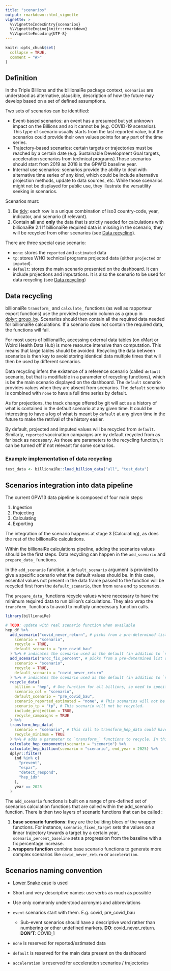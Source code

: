 ```yaml
---
title: "scenarios"
output: rmarkdown::html_vignette
vignette: >
  %\VignetteIndexEntry{scenarios}
  %\VignetteEngine{knitr::rmarkdown}
  %\VignetteEncoding{UTF-8}
---
```


```r
knitr::opts_chunk$set(
  collapse = TRUE,
  comment = "#>"
)
```

## Definition

In the Triple Billions and the billionaiRe package context, `scenarios` are understood as alternative, plausible, description of how the future may develop based on a set of defined assumptions.

Two sets of scenarios can be identified:

-   Event-based scenarios: an event has a presumed but yet unknown impact on the Billions and so it cannot be (e.g. COVID-19 scenarios). This type of scenario usually starts from the last reported value, but the scenarios could provide their own values points for any part of the time series. 
-   Trajectory-based scenarios: certain targets or trajectories must be reached by a certain date (e.g. Sustainable Development Goal targets, acceleration scenarios from technical programs).Those scenarios should start from 2019 as 2018 is the GPW13 baseline year.
-   Internal use scenarios: scenarios provide the ability to deal with alternative time series of any kind, which could be include alternative projection methods, update to data sources, etc. While those scenarios might not be displayed for public use, they illustrate the versatility seeking in scenarios.

Scenarios must:

1.  Be [tidy](https://r4ds.had.co.nz/tidy-data.html): each row is a unique combination of iso3 country-code, year, indicator, and scenario (if relevant).
2.  Contain **all** and **only** the data that is strictly needed for calculations with billionaiRe 2.1 If billionaiRe required data is missing in the scenario, they will be recycled from other scenarios (see [Data recycling]).

There are three special case scenario:

-   `none`: stores the `reported` and `estimated` data
-   `tp`: stores WHO technical programs projected data (either `projected` or `imputed`).
-   `default`: stores the main scenario presented on the dashboard. It can include projections and imputations. It is also the scenario to be used for data recycling (see [Data recycling])

## Data recycling

billionaiRe `transform_` and `calculate_` functions (as well as rapporteur export functions) use the provided scenario column as a group in [dplyr::group_by](https://dplyr.tidyverse.org/reference/group_by.html). Scenarios should then contain all the required data needed for billionaiRe calculations. If a scenario does not contain the required data, the functions will fail.

For most users of billionaiRe, accessing external data tables (on xMart or Wolrd Health Data Hub) is more resource intensive than computation. This means that large tables should be avoided. Recycling the data between scenarios is then key to avoid storing identical data multiple times that will then be used by different scenarios.

Data recycling infers the existence of a reference scenario (called `default` scenario, but that is modifiable in a parameter of recycling functions), which is be the main scenario displayed on the dashboard. The `default` scenario provides values when they are absent from scenarios. The `default` scenario is combined with `none` to have a full time series by default.

As for projections, the track change offered by git will act as a history of what is contained in the default scenario at any given time. It could be interesting to have a log of what is meant by `default` at any given time in the future to make the retrival of the history easier.

By default, projected and imputed values will be recycled from `default`. Similarly, `reported` vaccination campaigns are by default recycled from as far back as necessary. As those are parameters to the recycling function, it can be turned off if not relevant for some scenarios.

### Example implementation of data recycling

```r

test_data <- billionaiRe::load_billion_data("all", "test_data")
```

## Scenarios integration into data pipeline

The current GPW13 data pipeline is composed of four main steps:

1.  Ingestion
2.  Projecting
3.  Calculating
4.  Exporting

The integration of the scenario happens at stage 3 (Calculating), as does the rest of the billionaiRe calculations.

Within the billionaiRe calculations pipeline, adding the scenarios values should be the first steps. Data recycling can happen in the `add_scenario` and `prepare_data_` functions.

In the `add_scenario` function, a `default_scenario` argument is provided to give a specific scenario what the default values should be. In this case, essential values not present in the data frame passed to the function will be recycled first from the `default_scenario`, then from `none` and `tp` scenarios.

The `prepare_data_` functions recycle values where necessary to have the minimum required data to run billion's calculations. They also wrap the `transform_` functions to avoid to multiply unnecessary function calls.

```r
library(billionaiRe)

# TODO: update with real scenario function when available
hep_df %>%
  add_scenario("covid_never_return", # picks from a pre-determined list of scenarios
    scenario = "scenario",
    recycle = TRUE,
    default_scenario = "pre_covid_bau"
  ) %>% # indicates the scenario used as the default (in addition to `none` and `tp`, where relevant).
  add_scenario("aroc_fix_percent", # picks from a pre-determined list of scenarios
    scenario = "scenario",
    recycle = TRUE,
    default_scenario = "covid_never_return"
  ) %>% # indicates the scenario used as the default (in addition to `none` and `tp`, where relevant)
  recycle_data(
    billion = "hep", # One function for all billions, so need to specify which one this is applied to.
    scenario_col = "scenario",
    default_scenario = "pre_covid_bau",
    scenario_reported_estimated = "none", # This scenarios will not be recycled
    scenario_tp = "tp", # This scenario will not be recycled.
    include_projection = TRUE,
    recycle_campaigns = TRUE
  ) %>%
  transform_hep_data(
    scenario = "scenario", # this call to transform_hep_data could have been redundant if `transform` was TRUE in `prepare_hep_data`
    recycle_minimum = TRUE
  ) %>% # adds a parameter to `transform_` functions to recycle. In this pipeline it is redundant as data was already recycled.
  calculate_hep_components(scenario = "scenario") %>%
  calculate_hep_billion(scenario = "scenario", end_year = 2025) %>%
  dplyr::filter(
    ind %in% c(
      "prevent",
      "espar",
      "detect_respond",
      "hep_idx"
    ),
    year == 2025
  )
```

The `add_scenario` functions is built on a range of pre-defined set of scenarios calculation functions that are called within the add_scenario function. There is then two layers of scenario functions that can be called : 

1.    **base scenario functions**: they are the building blocs of the wrapper functions. For instance, `scenario_fixed_target` sets the values on a linear trajectory towards a target by a certain year, `scenario_percent_baseline` sets a progression from the baseline with a fix percentage increase.
2.    **wrappers function** combine base scenario functions to generate more complex scenarios like `covid_never_return` or `acceleration`.

## Scenarios naming convention

-   [Lower Snake case](https://en.wikipedia.org/wiki/Snake_case) is used

-   Short and very descriptive names: use verbs as much as possible

-   Use only commonly understood acronyms and abbreviations

-   `event` scenarios start with them. E.g. covid, pre_covid_bau

    -   Sub-event scenarios should have a descriptive word rather than numbering or other undefined markers. **DO**: covid_never_return. **DON'T**: COVID_1

-   `none` is reserved for reported/estimated data

-   `default` is reserved for the main data present on the dashboard

-   `acceleration` is reserved for acceleration scenarios / trajectories
